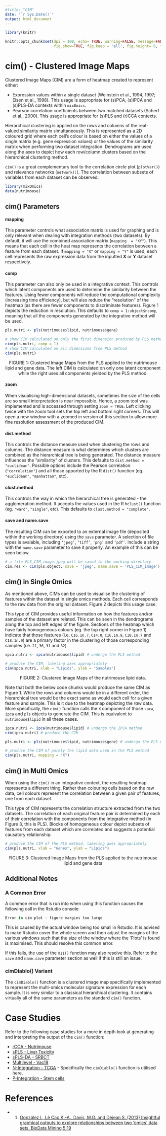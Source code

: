 ---
#title: "CIM"
date: "`r Sys.Date()`"
output: html_document
---
```{r global_options, include=FALSE}
library(knitr)

knitr::opts_chunk$set(dpi = 100, echo= TRUE, warning=FALSE, message=FALSE, #dev = 'jpeg', 
                      fig.show=TRUE, fig.keep = 'all', fig.height= 6, fig.width=6)
```

# **cim()** - Clustered Image Maps
Clustered Image Maps (CIM) are a form of heatmap created to represent either:

* Expression values within a single dataset (Weinstein et al., 1994, 1997; Eisen et al., 1998). This usage is appropriate for (s)PCA, (s)IPCA and (s)PLS-DA contexts within `mixOmics`.
* Pearson correlation coefficients between two matched datasets (Scherf et al., 2000). This usage is appropriate for (s)PLS and (r)CCA contexts. 

Hierarchical clustering is applied on the rows and columns of the real-valued similarity matrix simultaneously. This is represented as a 2D coloured grid where each cell's colour is based on either the values of a single matrix (e.g. gene expression values) or the values of the similarity matrix when performing two dataset integration. Dendrograms are used along the axes to depict how each row/column clusters based on the hierarchical clustering method. 

`cim()` is a great complementary tool to the correlation circle plot (`plotVar()`) and relevance networks (`network()`). The correlation between subsets of variables from each dataset can be observed. 

``` {r}
library(mixOmics)
data(nutrimouse)
```

## **cim()** Parameters

#### **mapping** 
This parameter controls what association matrix is used for graphing and is only relevant when dealing with integration methods (two datasets). By default, it will use the combined association matrix (`mapping  = "XY"`). This means that each cell in the heat map represents the correlation between a feature from each dataset. If `mapping = "X"` or `mapping = "Y"` is used, each cell represents the raw expression data from the inputted **X** or **Y** dataset respectively. 

#### **comp**
This parameter can also only be used in a integrative context. This controls which latent components are used to determine the similarity between the features. Using fewer components will reduce the computational complexity (increasing time efficiency), but will also reduce the "resolution" of the heatmap (as there are fewer components to discriminate features). Figure 1 depicts the reduction in resolution. This defaults to `comp = 1:object$ncomp`, meaning that all the components generated by the integrative method will be used.

``` {r, echo = FALSE}
pls.nutri <- pls(nutrimouse$lipid, nutrimouse$gene)
```

``` {r, fig.show = "hold", out.width = "49%"}
# show CIM calculated on only the first dimension produced by PLS method
cim(pls.nutri, comp = 1) 
# show CIM calculated on all dimensions from PLS method
cim(pls.nutri) 
```

<p style="text-align: center;">FIGURE 1:  Clustered Image Maps from the PLS applied to the nutrimouse lipid and gene data. The left CIM is calculated on only one latent component while the right uses all components yielded by the PLS method.</p>

#### **zoom**
When visualising high-dimensional datasets, sometimes the size of the cells are so small interpretation is near impossible. Hence, a zoom tool was implemented and is accessed through setting `zoom = TRUE`. Left clicking twice with the zoom tool sets the top left and bottom right corners. This will open a new window with a zoomed in version of this section to allow more fine resolution assessment of the produced CIM.  

#### **dist.method**
This controls the distance measure used when clustering the rows and columns. The distance measure is what determines which clusters are combined as the hierarchical tree is being generated. The distance measure influences the "similarity" of clusters. This defaults to `dist.method = "euclidean"`. Possible options include the Pearson correlation (`"correlation"`) and all those spported by the R `dist()` function (eg. `"euclidean"`, `"manhattan"`, etc).

#### **clust.method**
This controls the way in which the hierarchical tree is generated - the agglomeration method. It accepts the values used in the R `hclust()` function (eg. `"ward"`, `"single"`, etc). This defaults to `clust.method = "complete"`. 

#### **save** and **name.save** 
The resulting CIM can be exported to an external image file (deposited within the working directory) using the `save` parameter. A selection of file types is avaiable, including `‘jpeg’`, `‘tiff’`, `‘png’` and `‘pdf’`. Include a string with the `name.save` parameter to save it properly. An example of this can be seen below.

``` {r, eval = FALSE}
# a file PLS_CIM_image.jpeg will be saved to the working directory
cim.res <- cim(pls.object, save = 'jpeg', name.save = 'PLS_CIM_image')
```


## **cim()** in Single Omics

As mentioned above, CIMs can be used to visualise the clustering of features within the dataset in single omics methods. Each cell corresponds to the raw data from the original dataset. Figure 2 depicts this usage case.

This type of CIM provides useful information on how the features and/or samples of the dataset are related. This can be seen in the dendrograms along the top and left edges of the figure. Sections of the heatmap which have fairly homogeneous colours (eg. the top right corner in Figure 1) indicate that those features (i.e. `C16.1n.7`, `C14.0`, `C16.1n.9`, `C18.1n.7` and `C18.1n.9`) are a primary factor in the clustering of those corresponding samples (i.e. `21`, `36`, `31` and `32`).

``` {r, fig.align = "center"}
spca.nutri <- spca(nutrimouse$lipid) # undergo the PLS method

# produce the CIM, labeling axes appropriately
cim(spca.nutri, xlab = "Lipids", ylab = "Samples") 
```

<p style="text-align: center;">FIGURE 2:  Clustered Image Maps of the nutrimouse lipid data.</p>

Note that both the below code chunks would produce the same CIM as Figure 1. While the rows and columns would be in a different order, the hierarchical tree would be the exact same as would each cell for a given feature and sample. This is it due to the heatmap depicting the *raw* data. More specifically, the `cim()` function calls the `X` component of those `spca`, `ipca` and `pls` objects to generate the CIM. This is equivalent to `nutrimouse$lipid` in all these cases. 

``` {r, eval = FALSE}
ipca.nutri <- ipca(nutrimouse$lipid) # undergo the IPCA method
cim(ipca.nutri) # produce the CIM
```

``` {r, eval = FALSE}
pls.nutri <- pls(nutrimouse$lipid, nutrimouse$gene) # undergo the PLS method

# produce the CIM of purely the lipid data used in the PLS method
cim(pls.nutri, mapping = "X") 
```

## **cim()** in Multi Omics

When using the `cim()` in an integrative context, the resulting heatmap represents a different thing. Rather than colouring cells based on the raw data, cell colours represent the correlation between a given pair of features, one from each dataset.

This type of CIM represents the correlation structure extracted from the two datasets. The correlation of each original feature pair is determined by each of their correlation with the components from the integrative method (in Figure 3, this is PLS). Blocks of homogeneous colour depict subsets of features from each dataset which are correlated and suggests a potential causatory relationship. 

``` {r, fig.align = "center"}
# produce the CIM of the PLS method, labeling axes appropriately
cim(pls.nutri, xlab = "Genes", ylab = "Lipids") 
```

<p style="text-align: center;">FIGURE 3: Clustered Image Maps from the PLS applied to the nutrimouse lipid and gene data</p>

## Additional Notes

### A Common Error
A common error that is run into when using this function causes the following call in the Rstudio console:
``` {r, eval = FALSE}
Error in cim plot : figure margins too large
```
This is caused by the actual window being too small in Rstudio. It is advised to make Rstudio cover the whole screen and then adjust the margins of the various windows such that the size of the window where the 'Plots' is found is maximised. This should resolve this common error.

If this fails, the use of the `X11()` function may also resolve this. Refer to the `save` and `name.save` parameter section as well if this is still an issue.

### **cimDiablo()** Variant

The `cimDiablo()` function is a clustered image map specifically implemented to represent the multi-omics molecular signature expression for each sample. It is very similar to a classical hierarchical clustering. It contains virtually all of the same parameters as the standard `cim()` function. 

# Case Studies

Refer to the following case studies for a more in depth look at generating and interpreting the output of the `cim()` function:

- [rCCA - Nutrimouse](http://mixomics.org/rcca-nutrimouse/)
- [sPLS - Liver Toxicity](http://mixomics.org/case-studies/spls-liver-toxicity/)
- [sPLS-DA - SRBCT](http://mixomics.org/case-studies/splsda-srbct/)
- [Multilevel - Vac18](http://mixomics.org/case-studies/multilevel-vac18/)
- [N-Integration - TCGA](http://mixomics.org/mixdiablo/diablo-tcga-case-study/) - Specifically the `cimDiablo()` function is utilised here.
- [P-Integration - Stem cells](http://mixomics.org/mixmint/mint-stem-cells-case-study/)

# References

- 1. [González I., Lê Cao K.-A., Davis, M.D. and Déjean S. (2013) Insightful graphical outputs to explore relationships between two ‘omics’ data sets. BioData Mining 5:19](http://mixomics.org/wp-content/uploads/2012/03/Visualising_JDataMining.pdf)
